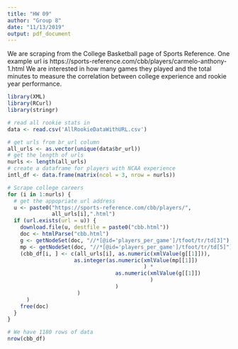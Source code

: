 ---
title: "HW 09"
author: "Group 8"
date: "11/13/2019"
output: pdf_document
---

We are scraping from the College Basketball page of Sports Reference. 
One example url is https://sports-reference.com/cbb/players/carmelo-anthony-1.html
We are interested in how many games they played and the total minutes to measure the correlation between college experience and rookie year performance.
```{r, echo=TRUE}
library(XML)
library(RCurl)
library(stringr)
```

```{r, echo=TRUE}
# read all rookie stats in
data <- read.csv('AllRookieDataWithURL.csv')
```

```{r, echo=TRUE}
# get urls from br_url column
all_urls <- as.vector(unique(data$br_url))
# get the length of urls
nurls <- length(all_urls)
# create a dataframe for players with NCAA experience
intl_df <- data.frame(matrix(ncol = 3, nrow = nurls))
```

```{r, echo=TRUE}
# Scrape college careers
for (i in 1:nurls) {
  # get the appopriate url address
  u <- paste0("https://sports-reference.com/cbb/players/",
              all_urls[i],".html")
  if (url.exists(url = u)) {
    download.file(u, destfile = paste0("cbb.html"))
    doc <- htmlParse("cbb.html")
    g <- getNodeSet(doc, "//*[@id='players_per_game']/tfoot/tr/td[3]")
    mp <- getNodeSet(doc, "//*[@id='players_per_game']/tfoot/tr/td[5]")
    (cbb_df[i, ] <- c(all_urls[i], as.numeric(xmlValue(g[[1]])),
                     as.integer(as.numeric(xmlValue(mp[[1]])
                                           ) * 
                                  as.numeric(xmlValue(g[[1]])
                                             )
                                  )
                      )
      )
    free(doc)
  }
}
```

```{r, echo=TRUE}
# We have 1180 rows of data
nrow(cbb_df)
```



